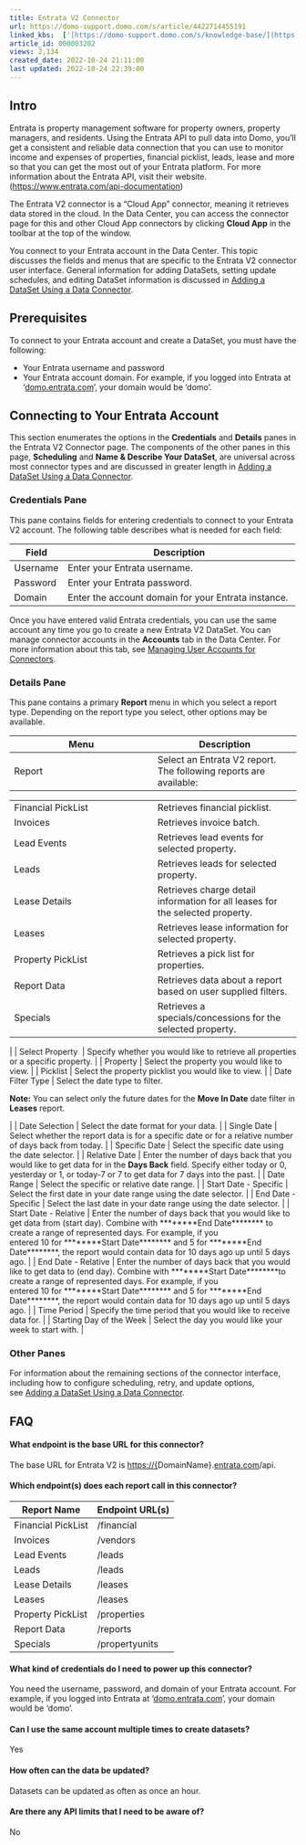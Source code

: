 ```yaml
---
title: Entrata V2 Connector
url: https://domo-support.domo.com/s/article/4422714455191
linked_kbs:  ['[https://domo-support.domo.com/s/knowledge-base/](https://domo-support.domo.com/s/knowledge-base/)', '[https://domo-support.domo.com/s/](https://domo-support.domo.com/s/)', '[https://domo-support.domo.com/s/topic/0TO5w000000ZammGAC](https://domo-support.domo.com/s/topic/0TO5w000000ZammGAC)', '[https://domo-support.domo.com/s/topic/0TO5w000000ZanLGAS](https://domo-support.domo.com/s/topic/0TO5w000000ZanLGAS)', '[https://domo-support.domo.com/s/topic/0TO5w000000ZaoQGAS](https://domo-support.domo.com/s/topic/0TO5w000000ZaoQGAS)', '[https://domo-support.domo.com/s/article/360042926274](https://domo-support.domo.com/s/article/360042926274)', '[https://domo-support.domo.com/s/article/360042926054](https://domo-support.domo.com/s/article/360042926054)', '[https://domo-support.domo.com/s/article/4422714455191](https://domo-support.domo.com/s/article/4422714455191)', '[https://domo-support.domo.com/s/topic/0TO5w000000ZaoQGAS/api-connectors](https://domo-support.domo.com/s/topic/0TO5w000000ZaoQGAS/api-connectors)', '[https://domo-support.domo.com/s/article/360043429933](https://domo-support.domo.com/s/article/360043429933)', '[https://domo-support.domo.com/s/article/360043429953](https://domo-support.domo.com/s/article/360043429953)', '[https://domo-support.domo.com/s/article/360042925494](https://domo-support.domo.com/s/article/360042925494)', '[https://domo-support.domo.com/s/article/360043429913](https://domo-support.domo.com/s/article/360043429913)', '[https://domo-support.domo.com/s/article/4408174643607](https://domo-support.domo.com/s/article/4408174643607)', '[https://domo-support.domo.com/s/login/](https://domo-support.domo.com/s/login/)']
article_id: 000003202
views: 2,134
created_date: 2022-10-24 21:11:00
last updated: 2022-10-24 22:39:00
---
```




Intro
-----


Entrata is property management software for property owners, property managers, and residents. Using the Entrata API to pull data into Domo, you'll get a consistent and reliable data connection that you can use to monitor income and expenses of properties, financial picklist, leads, lease and more so that you can get the most out of your Entrata platform. For more information about the Entrata API, visit their website. ([https://www.entrata.com/api-documentation](https://www.entrata.com/api-documentation "https://www.entrata.com/api-documentation"))


The Entrata V2 connector is a "Cloud App" connector, meaning it retrieves data stored in the cloud. In the Data Center, you can access the connector page for this and other Cloud App connectors by clicking **Cloud App** in the toolbar at the top of the window.


You connect to your Entrata account in the Data Center. This topic discusses the fields and menus that are specific to the Entrata V2 connector user interface. General information for adding DataSets, setting update schedules, and editing DataSet information is discussed in [Adding a DataSet Using a Data Connector](/s/article/360042926274 "Adding a DataSet Using a Data Connector").


Prerequisites
-------------


To connect to your Entrata account and create a DataSet, you must have the following: 


* Your Entrata username and password
* Your Entrata account domain. For example, if you logged into Entrata at '[domo.entrata.com](http://domo.entrata.com)', your domain would be 'domo'.


Connecting to Your Entrata Account
----------------------------------


This section enumerates the options in the **Credentials** and **Details** panes in the Entrata V2 Connector page. The components of the other panes in this page, **Scheduling** and **Name & Describe Your DataSet**, are universal across most connector types and are discussed in greater length in [Adding a DataSet Using a Data Connector](/s/article/360042926274 "Adding a DataSet Using a Data Connector").


### Credentials Pane


This pane contains fields for entering credentials to connect to your Entrata V2 account. The following table describes what is needed for each field:  




| Field | Description |
| --- | --- |
| Username | Enter your Entrata username.  |
| Password  | Enter your Entrata password.  |
| Domain | Enter the account domain for your Entrata instance.  |


Once you have entered valid Entrata credentials, you can use the same account any time you go to create a new Entrata V2 DataSet. You can manage connector accounts in the **Accounts** tab in the Data Center. For more information about this tab, see [Managing User Accounts for Connectors](/s/article/360042926054 "Managing User Accounts for Connectors").


### Details Pane


This pane contains a primary **Report** menu in which you select a report type. Depending on the report type you select, other options may be available.




| Menu | Description |
| --- | --- |
| Report | Select an Entrata V2 report. The following reports are available:

|  |  |
| --- | --- |
| Financial PickList | Retrieves financial picklist. |
| Invoices | Retrieves invoice batch. |
| Lead Events | Retrieves lead events for selected property. |
| Leads | Retrieves leads for selected property. |
| Lease Details | Retrieves charge detail information for all leases for the selected property. |
| Leases | Retrieves lease information for selected property. |
| Property PickList | Retrieves a pick list for properties. |
| Report Data | Retrieves data about a report based on user supplied filters. |
| Specials | Retrieves a specials/concessions for the selected property. |

 |
| Select Property  | Specify whether you would like to retrieve all properties or a specific property. |
| Property | Select the property you would like to view. |
| Picklist | Select the property picklist you would like to view. |
| Date Filter Type | Select the date type to filter.





**Note:** You can select only the future dates for the **Move In Date** date filter in **Leases** report.


 |
| Date Selection | Select the date format for your data. |
| Single Date | Select whether the report data is for a specific date or for a relative number of days back from today. |
| Specific Date | Select the specific date using the date selector. |
| Relative Date | Enter the number of days back that you would like to get data for in the **Days Back** field. Specify either today or 0, yesterday or 1, or today-7 or 7 to get data for 7 days into the past. |
| Date Range | Select the specific or relative date range. |
| Start Date - Specific | Select the first date in your date range using the date selector. |
| End Date - Specific | Select the last date in your date range using the date selector. |
| Start Date - Relative | Enter the number of days back that you would like to get data from (start day). Combine with ********End Date******** to create a range of represented days.
For example, if you entered 10 for ********Start Date******** and 5 for ********End Date********, the report would contain data for 10 days ago up until 5 days ago. |
| End Date - Relative | Enter the number of days back that you would like to get data to (end day). Combine with ********Start Date********to create a range of represented days.
For example, if you entered 10 for ********Start Date******** and 5 for ********End Date********, the report would contain data for 10 days ago up until 5 days ago. |
| Time Period | Specify the time period that you would like to receive data for. |
| Starting Day of the Week | Select the day you would like your week to start with. |


### Other Panes


For information about the remaining sections of the connector interface, including how to configure scheduling, retry, and update options, see [Adding a DataSet Using a Data Connector](/s/article/360042926274).  


FAQ
---


#### What endpoint is the base URL for this connector?


The base URL for Entrata V2 is <https://{>DomainName}.[entrata.com](http://entrata.com)/api.


#### Which endpoint(s) does each report call in this connector?




| Report Name | Endpoint URL(s) |
| --- | --- |
| Financial PickList | /financial |
| Invoices | /vendors |
| Lead Events | /leads |
| Leads | /leads |
| Lease Details | /leases |
| Leases | /leases |
| Property PickList | /properties |
| Report Data | /reports |
| Specials | /propertyunits |


#### What kind of credentials do I need to power up this connector?


You need the username, password, and domain of your Entrata account. For example, if you logged into Entrata at '[domo.entrata.com](http://domo.entrata.com)', your domain would be 'domo'.


#### Can I use the same account multiple times to create datasets?


Yes


#### How often can the data be updated?


Datasets can be updated as often as once an hour.


#### Are there any API limits that I need to be aware of?


No

